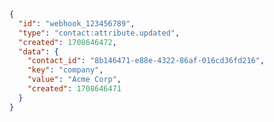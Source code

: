 ```json
{
  "id": "webhook_123456789",
  "type": "contact:attribute.updated",
  "created": 1708646472,
  "data": {
    "contact_id": "8b146471-e88e-4322-86af-016cd36fd216",
    "key": "company",
    "value": "Acme Corp",
    "created": 1708646471
  }
}
```

